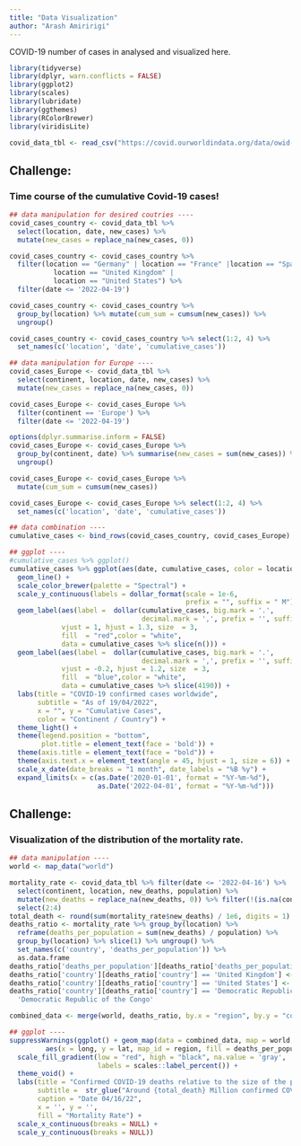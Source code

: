 ```yaml
---
title: "Data Visualization"
author: "Arash Amiririgi"
---
```


::: callout-note
COVID-19 number of cases in analysed and visualized here.
:::

```r
library(tidyverse)
library(dplyr, warn.conflicts = FALSE)
library(ggplot2)
library(scales)
library(lubridate)
library(ggthemes)
library(RColorBrewer)
library(viridisLite)

covid_data_tbl <- read_csv("https://covid.ourworldindata.org/data/owid-covid-data.csv", col_types = cols())

```

## Challenge:
### Time course of the cumulative Covid-19 cases!
```r
## data manipulation for desired coutries ----
covid_cases_country <- covid_data_tbl %>%
  select(location, date, new_cases) %>%
  mutate(new_cases = replace_na(new_cases, 0))

covid_cases_country <- covid_cases_country %>%
  filter(location == "Germany" | location == "France" |location == "Spain" |
           location == "United Kingdom" |
           location == "United States") %>%
  filter(date <= '2022-04-19')

covid_cases_country <- covid_cases_country %>%
  group_by(location) %>% mutate(cum_sum = cumsum(new_cases)) %>%
  ungroup()

covid_cases_country <- covid_cases_country %>% select(1:2, 4) %>%
  set_names(c('location', 'date', 'cumulative_cases'))

## data manipulation for Europe ----
covid_cases_Europe <- covid_data_tbl %>%
  select(continent, location, date, new_cases) %>%
  mutate(new_cases = replace_na(new_cases, 0))

covid_cases_Europe <- covid_cases_Europe %>%
  filter(continent == 'Europe') %>%
  filter(date <= '2022-04-19')

options(dplyr.summarise.inform = FALSE)
covid_cases_Europe <- covid_cases_Europe %>%
  group_by(continent, date) %>% summarise(new_cases = sum(new_cases)) %>%
  ungroup()

covid_cases_Europe <- covid_cases_Europe %>% 
  mutate(cum_sum = cumsum(new_cases))

covid_cases_Europe <- covid_cases_Europe %>% select(1:2, 4) %>%
  set_names(c('location', 'date', 'cumulative_cases'))

## data combination ----
cumulative_cases <- bind_rows(covid_cases_country, covid_cases_Europe)

## ggplot ----
#cumulative_cases %>% ggplot()
cumulative_cases %>% ggplot(aes(date, cumulative_cases, color = location)) +
  geom_line() +
  scale_color_brewer(palette = "Spectral") +
  scale_y_continuous(labels = dollar_format(scale = 1e-6,
                                            prefix = "", suffix = " M")) +
  geom_label(aes(label =  dollar(cumulative_cases, big.mark = '.',
                                 decimal.mark = ',', prefix = '', suffix = '')),
             vjust = 1, hjust = 1.3, size  = 3,
             fill  = "red",color = "white",
             data = cumulative_cases %>% slice(n())) +
  geom_label(aes(label =  dollar(cumulative_cases, big.mark = '.',
                                 decimal.mark = ',', prefix = '', suffix = '')),
             vjust = -0.2, hjust = 1.2, size  = 3,
             fill  = "blue",color = "white",
             data = cumulative_cases %>% slice(4190)) +
  labs(title = "COVID-19 confirmed cases worldwide",
       subtitle = "As of 19/04/2022",
       x = "", y = "Cumulative Cases",
       color = "Continent / Country") +
  theme_light() +
  theme(legend.position = "bottom", 
        plot.title = element_text(face = 'bold')) +
  theme(axis.title = element_text(face = "bold")) +
  theme(axis.text.x = element_text(angle = 45, hjust = 1, size = 6)) +
  scale_x_date(date_breaks = "1 month", date_labels = "%B %y") +
  expand_limits(x = c(as.Date('2020-01-01', format = "%Y-%m-%d"),
                      as.Date('2022-04-01', format = "%Y-%m-%d")))
```

## Challenge:
### Visualization of the distribution of the mortality rate.
```r
## data manipulation ----
world <- map_data("world") 

mortality_rate <- covid_data_tbl %>% filter(date <= '2022-04-16') %>%
  select(continent, location, new_deaths, population) %>%
  mutate(new_deaths = replace_na(new_deaths, 0)) %>% filter(!(is.na(continent))) %>%
  select(2:4)
total_death <- round(sum(mortality_rate$new_deaths) / 1e6, digits = 1)
deaths_ratio <- mortality_rate %>% group_by(location) %>%
  reframe(deaths_per_population = sum(new_deaths) / population) %>%
  group_by(location) %>% slice(1) %>% ungroup() %>%
  set_names(c('country', 'deaths_per_population')) %>%
  as.data.frame
deaths_ratio['deaths_per_population'][deaths_ratio['deaths_per_population'] == 0] <- NA
deaths_ratio['country'][deaths_ratio['country'] == 'United Kingdom'] <- 'UK'
deaths_ratio['country'][deaths_ratio['country'] == 'United States'] <- 'USA'
deaths_ratio['country'][deaths_ratio['country'] == 'Democratic Republic of Congo'] <-
  'Democratic Republic of the Congo'

combined_data <- merge(world, deaths_ratio, by.x = "region", by.y = "country", all.x = TRUE)

## ggplot ----
suppressWarnings(ggplot() + geom_map(data = combined_data, map = world, color = 'white',
         aes(x = long, y = lat, map_id = region, fill = deaths_per_population)) +
  scale_fill_gradient(low = "red", high = "black", na.value = 'gray',
                      labels = scales::label_percent()) +
  theme_void() + 
  labs(title = "Confirmed COVID-19 deaths relative to the size of the population",
       subtitle =  str_glue("Around {total_death} Million confirmed COVID-19 deaths worldwid"),
       caption = "Date 04/16/22",
       x = '', y = '',
       fill = "Mortality Rate") +
  scale_x_continuous(breaks = NULL) +
  scale_y_continuous(breaks = NULL))
```



